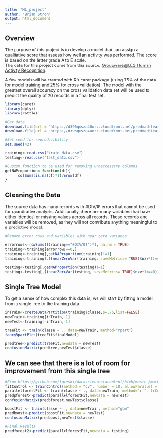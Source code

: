 ```yaml
---
title: "ML_project"
author: "Brian Stroh"
output: html_document
---
```


## Overview
The purpose of this project is to develop a model that can assign a qualitative score that assess how well an activity was performed. The score is based on the letter grade A to E scale.  
The data for this project come from this source: [Groupware@LES Human Activity Recognition](http://groupware.les.inf.puc-rio.br/har).

A few models will be created with R's caret package (using 75% of the data for model training and 25% for cross validation).
The model with the greatest overall accuracy on the cross validation data set will be used to predict the quality of 20 records in a final test set.

```r
library(caret)
library(dplyr)
library(rattle)

#Get data
download.file(url = "https://d396qusza40orc.cloudfront.net/predmachlearn/pml-training.csv", destfile = "train_data.csv")
download.file(url = "https://d396qusza40orc.cloudfront.net/predmachlearn/pml-testing.csv", destfile = "test_data.csv")

#Set seed for reproducibility
set.seed(42)

training<-read.csv("train_data.csv")
testing<-read.csv("test_data.csv")

#Custom function to be used for removing unneccessary columns
getNAProportion<-function(df){
      colSums(is.na(df)*1)/nrow(df)
}
```

## Cleaning the Data

The source data has many records with #DIV/0! errors that cannot be used for quantitative analysis.
Additionally, there are many variables that have either identical or missing values across all records.
These records and variables will be removed, as they will not contribute anything meaningful to a predictive model.

```r
#Remove error rows and variables with near zero variance

errorrows<-rowSums((training=="#DIV/0!")*1, na.rm = TRUE)
training<-training[errorrows==0,]
training<-training[,getNAProportion(training)!=1]
training<-training[,((nearZeroVar(training, saveMetrics= TRUE)$nzv*1)==0)]

testing<-testing[,getNAProportion(testing)!=1]
testing<-testing[,((nearZeroVar(testing, saveMetrics= TRUE)$nzv*1)==0)]
```

## Single Tree Model
To get a sense of how complex this data is, we will start by fitting a model from a single tree to the training data.

```r
inTrain<-createDataPartition(training$classe,p=.75,list=FALSE)
newTrain<-training[inTrain,-1]
newTest<-training[-inTrain,-1]

treeFit <- train(classe ~ ., data=newTrain, method="rpart")
fancyRpartPlot(treeFit$finalModel)

predtree<-predict(treeFit,newdata = newTest)
confusionMatrix(predtree,newTest$classe)
```

## We can see that there is a lot of room for improvement from this single tree

```r
#From https://github.com/lgreski/datasciencectacontent/blob/master/markdown/pml-randomForestPerformance.md
fitControl <- trainControl(method = "cv", number = 10, allowParallel = TRUE)
parallelforestFit <- train(classe ~ ., data=newTrain, method="rf", trControl=fitControl)
predpforest<-predict(parallelforestFit,newdata = newTest)
confusionMatrix(predpforest,newTest$classe)
```

```r
boostFit <- train(classe ~ ., data=newTrain, method="gbm")
predboost<-predict(boostFit,newdata = newTest)
confusionMatrix(predboost,newTest$classe)
```

```r
#Final Results
predforest2<-predict(parallelforestFit,newdata = testing)
```